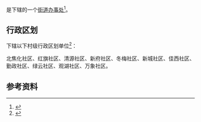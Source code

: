 {{中国乡级行政区|23/08/11/010/000}}

'''{{PAGENAMEBASE}}'''是{{PRC admin/fullname|23/08/11/010/000|3}}下辖的一个[[街道办事处|街道办事处]]<ref>{{PRC admin/ref sgc|{{PRC admin/parent|23/08/11/010/000}}}}</ref>。

== 行政区划 ==
{{PAGENAMEBASE}}下辖以下村级行政区划单位<ref>{{PRC admin/ref sgc|23/08/11/010/000}}</ref>：

北焦化社区、红旗社区、清源社区、新府社区、冬梅社区、新城社区、佳西社区、勤政社区、绿云社区、观湖社区、万象社区。

== 参考资料 ==
{{reflist}}

{{黑龙江行政区划小作品}}
{{PRC admin/navcat|23/08/11/010/000}}